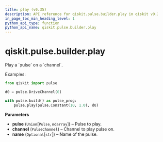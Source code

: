 ```yaml
---
title: play (v0.35)
description: API reference for qiskit.pulse.builder.play in qiskit v0.35
in_page_toc_min_heading_level: 1
python_api_type: function
python_api_name: qiskit.pulse.builder.play
---
```


<span id="qiskit-pulse-builder-play" />

# qiskit.pulse.builder.play

<Function id="qiskit.pulse.builder.play" isDedicatedPage={true} github="https://github.com/qiskit/qiskit/tree/stable/0.20/qiskit/pulse/builder.py" signature="play(pulse, channel, name=None)">
  Play a `pulse` on a `channel`.

  Examples:

  ```python
  from qiskit import pulse

  d0 = pulse.DriveChannel(0)

  with pulse.build() as pulse_prog:
      pulse.play(pulse.Constant(10, 1.0), d0)
  ```

  **Parameters**

  *   **pulse** (`Union`\[`Pulse`, `ndarray`]) – Pulse to play.
  *   **channel** (`PulseChannel`) – Channel to play pulse on.
  *   **name** (`Optional`\[`str`]) – Name of the pulse.
</Function>

